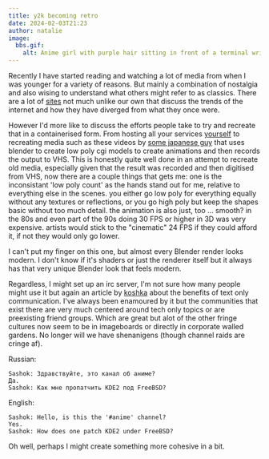 ```yaml
---
title: y2k becoming retro
date: 2024-02-03T21:23
author: natalie
image:
  bbs.gif:
    alt: Anime girl with purple hair sitting in front of a terminal writing inline assembly in C. Inside of a visual novel.
---
```

Recently I have started reading and watching a lot of media from when I was younger for a variety of reasons. But mainly a combination of nostalgia and also wising to understand what others might refer to as classics. There are a lot of [sites](https://koshka.love/babel/normiefication.html) not much unlike our own that discuss the trends of the internet and how they have diverged from what they once were. 

However I'd more like to discuss the efforts people take to try and recreate that in a containerised form. From hosting all your services [yourself](https://landchad.net/) to recreating media such as these videos by [some japanese guy](https://youtube.com/channel/UCcegcJA0ijqaZUUyvGtr5xQ) that uses blender to create low poly cgi models to create animations and then records the output to VHS. This is honestly quite well done in an attempt to recreate old media, especially given that the result was recorded and then digitised from VHS, now there are a couple things that gets me: one is the inconsistant 'low poly count' as the hands stand out for me, relative to everything else in the scenes. you either go low poly for everything equally without any textures or reflections, or you go high poly but keep the shapes basic without too much detail. 
the animation is also just, too ... smooth? 
in the 80s and even part of the 90s doing 30 FPS or higher in 3D was very expensive. artists would stick to the "cinematic" 24 FPS if they could afford it, if not they would only go lower.

I can't put my finger on this one, but almost every Blender render looks modern. I don't know if it's shaders or just the renderer itself but it always has that very unique Blender look that feels modern.

Regardless, I might set up an irc server, I'm not sure how many people might use it but again an article by [koshka](https://koshka.love/babel/irc-forever.html) about the benefits of text only communication. I've always been enamoured by it but the communities that exist there are very much centered around tech only topics or are preexisting friend groups. Which are great but alot of the other fringe cultures now seem to be in imageboards or directly in corporate walled gardens. No longer will we have shenanigens (though channel raids are cringe af). 

Russian:
```
Sashok: Здравствуйте, это канал об аниме?
Да.
Sashok: Как мне пропатчить KDE2 под FreeBSD?
```

English:
```
Sashok: Hello, is this the '#anime' channel?
Yes.
Sashok: How does one patch KDE2 under FreeBSD?
```

Oh well, perhaps I might create something more cohesive in a bit.
